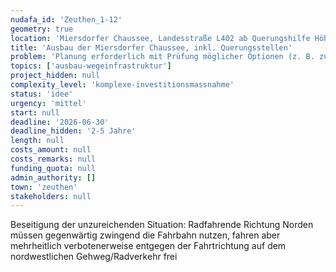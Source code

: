 ```yaml
---
nudafa_id: 'Zeuthen_1-12'
geometry: true
location: 'Miersdorfer Chaussee, Landesstraße L402 ab Querungshilfe Höhe Birkenalle im Süden bis Kreuzung Forstweg im Norden'
title: 'Ausbau der Miersdorfer Chaussee, inkl. Querungsstellen'
problem: 'Planung erforderlich mit Prüfung möglicher Optionen (z. B. zusätzlicher Radweg auf der südöstlichen Straßenseite); Abstimmung mit LS Bbg. (Straßenbaulastträger) erforderlich'
topics: ['ausbau-wegeinfrastruktur']
project_hidden: null
complexity_level: 'komplexe-investitionsmassnahme'
status: 'idee'
urgency: 'mittel'
start: null
deadline: '2026-06-30'
deadline_hidden: '2-5 Jahre'
length: null
costs_amount: null
costs_remarks: null
funding_quota: null
admin_authority: []
town: 'zeuthen'
stakeholders: null
---
```


Beseitigung der unzureichenden Situation: Radfahrende Richtung Norden müssen gegenwärtig zwingend die Fahrbahn nutzen, fahren aber mehrheitlich verbotenerweise entgegen der Fahrtrichtung auf dem nordwestlichen Gehweg/Radverkehr frei
